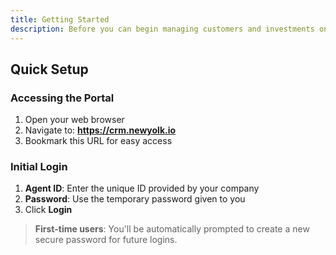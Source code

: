 ```yaml
---
title: Getting Started
description: Before you can begin managing customers and investments on NewYolk, make sure you have access to the Agent Portal.
---
```


## Quick Setup

### Accessing the Portal
1. Open your web browser
2. Navigate to: **https://crm.newyolk.io**
3. Bookmark this URL for easy access

### Initial Login
1. **Agent ID**: Enter the unique ID provided by your company
2. **Password**: Use the temporary password given to you
3. Click **Login**

> **First-time users**: You'll be automatically prompted to create a new secure password for future logins.
